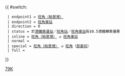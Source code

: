 {{ #switch: {{{format|}}}
  | endpoint1 = [[旺角（柏景灣）公共運輸交匯處|旺角（柏景灣）]]
  | endpoint2 = [[旺角東站公共運輸交匯處|旺角東站]]
  | direction = 0
  | status = 於[[港鐵]][[奧運站]]／[[旺角站]]／[[旺角東站]]有$0.5港鐵轉乘優惠
  | inline = [[旺角（柏景灣）公共運輸交匯處|旺角（柏景灣）]] ↺ [[旺角東站公共運輸交匯處|旺角東站]]
  | normal =
  | special = [[旺角（柏景灣）公共運輸交匯處|旺角（柏景灣）]] ↺ [[旺角]]（[[朗豪坊|郎豪坊]]）
  | full =
}}<noinclude>[[Category:九龍專線小巴路線模板|79K]]</noinclude>